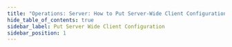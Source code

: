 ```yaml
---
title: "Operations: Server: How to Put Server-Wide Client Configuration"
hide_table_of_contents: true
sidebar_label: Put Server Wide Client Configuration
sidebar_position: 1
---
```





<LanguageSwitcher supportedLanguages={supportedLanguages} />

<LanguageContent language="csharp">
   <PutServerwideClientConfigurationCsharp />
</LanguageContent>


<!---
- [How to get Server-Wide client configuration?](../../../../client-api/operations/server-wide/configuration/get-serverwide-client-configuration)
- [How to get client configuration?](../../../../client-api/operations/maintenance/configuration/get-client-configuration)
- [How to put client configuration?](../../../../client-api/operations/maintenance/configuration/put-client-configuration)

-->